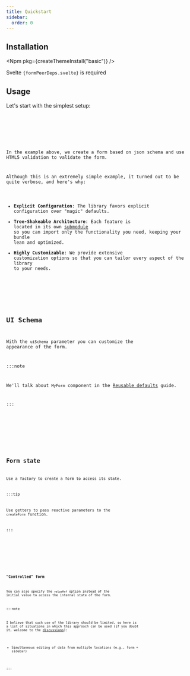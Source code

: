 ```yaml
---
title: Quickstart
sidebar:
  order: 0
---
```









## Installation

<Npm pkg={createThemeInstall("basic")} />

Svelte <code>{formPeerDeps.svelte}</code> is required

## Usage

Let's start with the simplest setup:

<Code code={simpleSetupCode} lang="svelte" />

<FormCard>
  <SimpleSetupForm client:only="svelte" />
</FormCard>

In the example above, we create a form based on json schema and
use HTML5 validation to validate the form.

Although this is an extremely simple example, it turned out to be quite verbose, and here's why:

- **Explicit Configuration**: The library favors explicit configuration over "magic" defaults.
- **Tree-Shakeable Architecture**: Each feature is located in its own [submodule](https://nodejs.org/api/packages.html#subpath-exports)
so you can import only the functionality you need, keeping your bundle lean and optimized.
- **Highly Customizable**: We provide extensive customization options so that you can tailor every aspect of the library to your needs.

<LinkCard title="Schema" href="../../form/schema/" />

<LinkCard title="Form options" href="../../form/options/" />

## UI Schema

With the `uiSchema` parameter you can customize the appearance of the form.

:::note

We'll talk about `MyForm` component in the [Reusable defaults](../reusable-defaults/) guide.

:::

<Code code={uiSchemaCode} lang="svelte" />

<FormCard>
  <UiSchemaForm client:only="svelte" />
</FormCard>

<LinkCard title="UI Schema" href="../../form/ui-schema/" />

## Form state

Use a factory to create a form to access its state.

:::tip

Use getters to pass reactive parameters to the `createForm` function.

:::

<Code code={formStateCode} lang="svelte" />

<FormCard>
  <FormStateForm client:only="svelte" />
</FormCard>

<LinkCard title="Form state" href="../../form/state/" />

### "Controlled" form

You can also specify the `valueRef` option instead of the initial value
to access the internal state of the form.

:::note

I believe that such use of the library should be limited,
so here is a list of situations in which this approach can be used
(if you doubt it, welcome to the [discussions](https://github.com/x0k/svelte-jsonschema-form/discussions)):

- Simultaneous editing of data from multiple locations (e.g., form + sidebar)

:::

<Code code={controlledFormCode} lang="svelte" />

<FormCard>
  <ControlledForm client:only="svelte" />
</FormCard>
